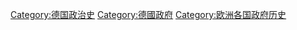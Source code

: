 [[Category:德国政治史|Category:德国政治史]]
[[Category:德國政府|Category:德國政府]]
[[Category:欧洲各国政府历史|Category:欧洲各国政府历史]]